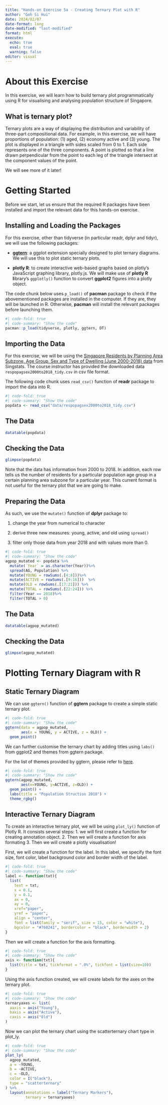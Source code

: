 ```yaml
---
title: "Hands-on Exercise 5a - Creating Ternary Plot with R"
author: "Goh Si Hui"
date: 2024/02/07
date-format: long
date-modified: "last-modified"
format: html 
execute: 
  echo: true
  eval: true
  warning: false
editor: visual 
---
```


# About this Exercise

In this exercise, we will learn how to build ternary plot programmatically using R for visualising and analysing population structure of Singapore.

:::{.callout-note appearance="simple"}
## What is ternary plot?

Ternary plots are a way of displaying the distribution and variability of three-part compositional data. For example, in this exercise, we will have proportions of population: (1) aged, (2) economy active and (3) young. The plot is displayed in a triangle with sides scaled from 0 to 1. Each side represents one of the three components. A point is plotted so that a line drawn perpendicular from the point to each leg of the triangle intersect at the component values of the point.

We will see more of it later!
:::

# Getting Started

Before we start, let us ensure that the required R packages have been installed and import the relevant data for this hands-on exercise.

## Installing and Loading the Packages

For this exercise, other than tidyverse (in particular readr, dplyr and tidyr), we will use the following packages:

-   [**ggtern**](http://www.ggtern.com/d/2.2.0/): a ggplot extension specially designed to plot ternary diagrams. We will use this to plot static ternary plots.

-   **plotly R**: to create interactive web-based graphs based on plotly's JavaScript graphing library, plotly.js. We will make use of **plotly R l**ibrary's `ggplotly()` function to convert **ggplot2** figures into a plotly object.

The code chunk below uses `p_load()` of **pacman** package to check if the abovementioned packages are installed in the computer. If they are, they will be launched in R. Otherwise, **pacman** will install the relevant packages before launching them.

```r
#| code-fold: true
#| code-summary: "Show the code"
pacman::p_load(tidyverse, plotly, ggtern, DT)

```

## Importing the Data

For this exercise, we will be using the [Singapore Residents by Planning Area Subzone, Age Group, Sex and Type of Dwelling (June 2000-2018) data](https://www.singstat.gov.sg/find-data/search-by-theme/population/geographic-distribution/latest-data) from Singstats. The course instructor has provided the downloaded data `respopagsex2000to2018_tidy.csv` in csv file format.

The following code chunk uses `read_csv()` function of **readr** package to import the data into R.

```r
#| code-fold: true
#| code-summary: "Show the code"
popdata <- read_csv("data/respopagsex2000to2018_tidy.csv")
```

:::{.panel-tabset} 
## The Data

```r
datatable(popdata)
```

## Checking the Data

```r
glimpse(popdata)

```
:::

Note that the data has information from 2000 to 2018. In addition, each row tells us the number of residents for a particular population age group in a certain planning area subzone for a particular year. This current format is not useful for the ternary plot that we are going to make.

## Preparing the Data

As such, we use the `mutate()` function of **dplyr** package to:

1.  change the year from numerical to character

2.  derive three new measures: young, active, and old using `spread()`

3.  filter only those data from year 2018 and with values more than 0.

```r
#| code-fold: true
#| code-summary: "Show the code"
agpop_mutated <- popdata %>%
  mutate(`Year` = as.character(Year))%>%
  spread(AG, Population) %>%
  mutate(YOUNG = rowSums(.[4:8]))%>%
  mutate(ACTIVE = rowSums(.[9:16]))  %>%
  mutate(OLD = rowSums(.[17:21])) %>%
  mutate(TOTAL = rowSums(.[22:24])) %>%
  filter(Year == 2018)%>%
  filter(TOTAL > 0)
```

::: {.panel-tabset}
## The Data

```r
datatable(agpop_mutated)

```

## Checking the Data

```r
glimpse(agpop_mutated)
```
:::

# Plotting Ternary Diagram with R

## Static Ternary Diagram

We can use `ggtern()` function of **ggtern** package to create a simple static ternary plot.

```r
#| code-fold: true
#| code-summary: "Show the code"
ggtern(data = agpop_mutated, 
       aes(x = YOUNG, y = ACTIVE, z = OLD)) + 
  geom_point()
```

We can further customise the ternary chart by adding titles using `labs()` from ggplot2 and themes from ggtern package.

For the list of themes provided by ggtern, please refer to [here](http://www.ggtern.com/d/2.2.0/ggtern_themes.html).

```r
#| code-fold: true
#| code-summary: "Show the code"
ggtern(agpop_mutated,
       aes(x=YOUNG, y=ACTIVE, z=OLD)) +
  geom_point() +
  labs(title = "Population Struction 2018") +
  theme_rgbg()
```

## Interactive Ternary Diagram 
To create an interactive ternary plot, we will be using `plot_ly()` function of Plotly R.
It consists several steps: 
1. we will first create a function for creating annotation object. 
2. Then we will create a function for axis formating 
3. Then we will create a plotly visualisation! 

First, we will create a function for the label. In this label, we specify the font size, font color, label background color and border width of the label. 
```r
#| code-fold: true
#| code-summary: "Show the code"
label <- function(txt){
  list(
    text = txt,
    x = 0.1, 
    y = 0.1,
    ax = 0,
    ay = 0,
    xref="paper",
    yref = "paper",
    align = "center",
    font = list(family = "serif", size = 15, color = "white"),
    bgcolor = "#760241", bordercolor = "black", borderwidth = 2)
}
```

Then we will create a function for the axis formatting. 

```r
#| code-fold: true
#| code-summary: "Show the code"
axis <- function(txt){
  list(title = txt, tickformat = ".0%", tickfont = list(size=10))
}

```

Using the axis function created, we will create labels for the axes on the ternary plot. 

```r
#| code-fold: true
#| code-summary: "Show the code"
ternaryaxes <- list(
  aaxis = axis("Young"),
  baxis = axis("Active"), 
  caxis = axis("Old")
)

```

Now we can plot the ternary chart using the scatterternary chart type in plot_ly. 

```r
#| code-fold: true
#| code-summary: "Show the code"
plot_ly(
  agpop_mutated,
  a = ~YOUNG,
  b = ~ACTIVE,
  c = ~OLD,
  color = I("black"),
  type = "scatterternary"
) %>%
  layout(annotations = label("Ternary Markers"),
         ternary = ternaryaxes)

```